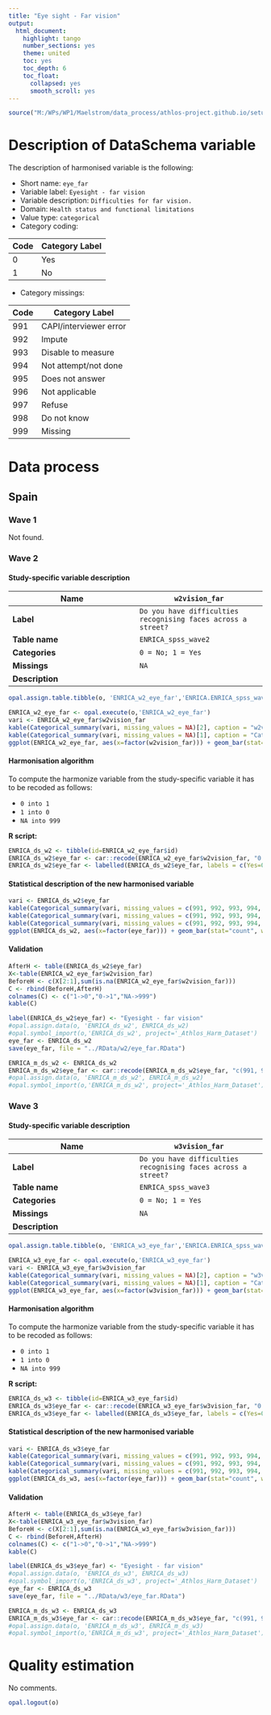 ```yaml
---
title: "Eye sight - Far vision"
output:
  html_document:
    highlight: tango
    number_sections: yes
    theme: united
    toc: yes
    toc_depth: 6
    toc_float:
      collapsed: yes
      smooth_scroll: yes
---
```


<!-- ########################################################## --> 

<!-- # Installation, loading packages -->
<!-- **R script:** -->

```r
source("M:/WPs/WP1/Maelstrom/data_process/athlos-project.github.io/setup_iago.r")
```
<!-- ########################################################## --> 



# Description of DataSchema variable

The description of harmonised variable is the following:


* Short name: `eye_far`
* Variable label: `Eyesight - far vision`
* Variable description: `Difficulties for far vision.`
* Domain: `Health status and functional limitations`
* Value type: `categorical`
* Category coding:

**Code** | **Category Label**
-------- | ------------------
0        | Yes
1        | No
* Category missings: 

**Code** | **Category Label**
----| ------------------
991 | CAPI/interviewer error
992 | Impute
993 | Disable to measure
994 | Not attempt/not done
995 | Does not answer
996 | Not applicable
997 | Refuse
998 | Do not know
999 | Missing

# Data process

## Spain

### Wave 1 

Not found.


### Wave 2 

#### Study-specific variable description




| **Name** | `w2vision_far`|
|-|-|
| **Label** | `Do you have difficulties recognising faces across a street?`|
| **Table name** | `ENRICA_spss_wave2` |
| **Categories** | `0 = No; 1 = Yes` |
| **Missings** | `NA` |
| **Description** |  |



```r
opal.assign.table.tibble(o, 'ENRICA_w2_eye_far','ENRICA.ENRICA_spss_wave2', variables=list('w2vision_far'), missings = TRUE)
```

```r
ENRICA_w2_eye_far <- opal.execute(o,'ENRICA_w2_eye_far')
vari <- ENRICA_w2_eye_far$w2vision_far
kable(Categorical_summary(vari, missing_values = NA)[2], caption = "w2vision_far")
kable(Categorical_summary(vari, missing_values = NA)[1], caption = "Category")
ggplot(ENRICA_w2_eye_far, aes(x=factor(w2vision_far))) + geom_bar(stat="count", width=0.4, fill="steelblue") + xlab("Eye Sight - Far Vision") + ylab("Frequency")
```

#### Harmonisation algorithm

To compute the harmonize variable from the study-specific variable it has to be recoded as follows:

* `0 into 1` 
* `1 into 0`
* `NA into 999` 

**R script:**
```r
ENRICA_ds_w2 <- tibble(id=ENRICA_w2_eye_far$id)
ENRICA_ds_w2$eye_far <- car::recode(ENRICA_w2_eye_far$w2vision_far, "0 = '1';1 = '0';NA = '999' ")
ENRICA_ds_w2$eye_far <- labelled(ENRICA_ds_w2$eye_far, labels = c(Yes=0, No=1,Missing=999, Do_not_know=998, Refuse=997, Not_applicable=996, Does_not_answer=995,  Not_attempt_not_done=994, Disable_to_measure=993, Impute=992, CAPI_interviewer_error=991))
```

#### Statistical description of the new harmonised variable
```r
vari <- ENRICA_ds_w2$eye_far
kable(Categorical_summary(vari, missing_values = c(991, 992, 993, 994, 995, 996, 997, 998, 999))[3], caption = "eye_far")
kable(Categorical_summary(vari, missing_values = c(991, 992, 993, 994, 995, 996, 997, 998, 999))[1], caption = "Category")
kable(Categorical_summary(vari, missing_values = c(991, 992, 993, 994, 995, 996, 997, 998, 999))[2], caption = "Type of missing")
ggplot(ENRICA_ds_w2, aes(x=factor(eye_far))) + geom_bar(stat="count", width=0.4, fill="steelblue") + xlab("Eye Sight - Far Vision") + ylab("Frequency")
```

#### Validation
```r
AfterH <- table(ENRICA_ds_w2$eye_far)
X<-table(ENRICA_w2_eye_far$w2vision_far)
BeforeH <- c(X[2:1],sum(is.na(ENRICA_w2_eye_far$w2vision_far)))
C <- rbind(BeforeH,AfterH)
colnames(C) <- c("1->0","0->1","NA->999")
kable(C)
```






```r

label(ENRICA_ds_w2$eye_far) <- "Eyesight - far vision"
#opal.assign.data(o, 'ENRICA_ds_w2', ENRICA_ds_w2)
#opal.symbol_import(o,'ENRICA_ds_w2', project='_Athlos_Harm_Dataset')
eye_far <- ENRICA_ds_w2
save(eye_far, file = "../RData/w2/eye_far.RData")

ENRICA_m_ds_w2 <- ENRICA_ds_w2
ENRICA_m_ds_w2$eye_far <- car::recode(ENRICA_m_ds_w2$eye_far, "c(991, 992, 993, 994, 995, 996, 997,998, 999)=NA")
#opal.assign.data(o, 'ENRICA_m_ds_w2', ENRICA_m_ds_w2)
#opal.symbol_import(o,'ENRICA_m_ds_w2', project='_Athlos_Harm_Dataset')
```



### Wave 3

#### Study-specific variable description




| **Name** | `w3vision_far`|
|-|-|
| **Label** | `Do you have difficulties recognising faces across a street?`|
| **Table name** | `ENRICA_spss_wave3` |
| **Categories** | `0 = No; 1 = Yes` |
| **Missings** | `NA` |
| **Description** |  |


```r
opal.assign.table.tibble(o, 'ENRICA_w3_eye_far','ENRICA.ENRICA_spss_wave3', variables=list('w3vision_far'), missings = TRUE)
```

```r
ENRICA_w3_eye_far <- opal.execute(o,'ENRICA_w3_eye_far')
vari <- ENRICA_w3_eye_far$w3vision_far
kable(Categorical_summary(vari, missing_values = NA)[2], caption = "w3vision_far")
kable(Categorical_summary(vari, missing_values = NA)[1], caption = "Category")
ggplot(ENRICA_w3_eye_far, aes(x=factor(w3vision_far))) + geom_bar(stat="count", width=0.4, fill="steelblue") + xlab("Eye Sight - Far Vision") + ylab("Frequency")
```

#### Harmonisation algorithm

To compute the harmonize variable from the study-specific variable it has to be recoded as follows:

* `0 into 1` 
* `1 into 0`
* `NA into 999` 

**R script:**
```r
ENRICA_ds_w3 <- tibble(id=ENRICA_w3_eye_far$id)
ENRICA_ds_w3$eye_far <- car::recode(ENRICA_w3_eye_far$w3vision_far, "0 = '1';1 = '0';NA = '999' ")
ENRICA_ds_w3$eye_far <- labelled(ENRICA_ds_w3$eye_far, labels = c(Yes=0, No=1,Missing=999, Do_not_know=998, Refuse=997, Not_applicable=996, Does_not_answer=995,  Not_attempt_not_done=994, Disable_to_measure=993, Impute=992, CAPI_interviewer_error=991))
```

#### Statistical description of the new harmonised variable
```r
vari <- ENRICA_ds_w3$eye_far
kable(Categorical_summary(vari, missing_values = c(991, 992, 993, 994, 995, 996, 997, 998, 999))[3], caption = "eye_far")
kable(Categorical_summary(vari, missing_values = c(991, 992, 993, 994, 995, 996, 997, 998, 999))[1], caption = "Category")
kable(Categorical_summary(vari, missing_values = c(991, 992, 993, 994, 995, 996, 997, 998, 999))[2], caption = "Type of missing")
ggplot(ENRICA_ds_w3, aes(x=factor(eye_far))) + geom_bar(stat="count", width=0.4, fill="steelblue") + xlab("Eye Sight - Far Vision") + ylab("Frequency")
```

#### Validation
```r
AfterH <- table(ENRICA_ds_w3$eye_far)
X<-table(ENRICA_w3_eye_far$w3vision_far)
BeforeH <- c(X[2:1],sum(is.na(ENRICA_w3_eye_far$w3vision_far)))
C <- rbind(BeforeH,AfterH)
colnames(C) <- c("1->0","0->1","NA->999")
kable(C)
```






```r

label(ENRICA_ds_w3$eye_far) <- "Eyesight - far vision"
#opal.assign.data(o, 'ENRICA_ds_w3', ENRICA_ds_w3)
#opal.symbol_import(o,'ENRICA_ds_w3', project='_Athlos_Harm_Dataset')
eye_far <- ENRICA_ds_w3
save(eye_far, file = "../RData/w3/eye_far.RData")

ENRICA_m_ds_w3 <- ENRICA_ds_w3
ENRICA_m_ds_w3$eye_far <- car::recode(ENRICA_m_ds_w3$eye_far, "c(991, 992, 993, 994, 995, 996, 997,998, 999)=NA")
#opal.assign.data(o, 'ENRICA_m_ds_w3', ENRICA_m_ds_w3)
#opal.symbol_import(o,'ENRICA_m_ds_w3', project='_Athlos_Harm_Dataset')
```




# Quality estimation
No comments.


```r
opal.logout(o)
```
